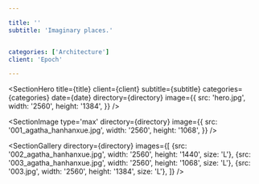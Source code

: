 ```yaml
---

title: ''
subtitle: 'Imaginary places.'


categories: ['Architecture']
client: 'Epoch'

---
```



<SectionHero 
title={title} 
client={client} 
subtitle={subtitle}
categories={categories}
date={date}
directory={directory}
image={{
    src: 'hero.jpg',
    width: '2560',
    height: '1384',
}}
/>



<SectionDetail
title='Synopsis'
detail='Portal is a visual journey through imaginary places.
'
 />


<SectionImage
type='max'
directory={directory}
image={{
    src: '001_agatha_hanhanxue.jpg',
    width: '2560',
    height: '1068',
}}
/>



<SectionGallery
directory={directory}
images={[
     {src: '002_agatha_hanhanxue.jpg', width: '2560', height: '1440', size: 'L'},
    {src: '003_agatha_hanhanxue.jpg', width: '2560', height: '1068', size: 'L'},
    {src: '003.jpg', width: '2560', height: '1384', size: 'L'},
     ]}
 />


